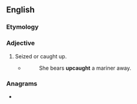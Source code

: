 ==English==

===Etymology===
{{prefix|en|up|caught}}
{{PIE root|en|keh₂p}}

===Adjective===
{{en-adj|-}}

# {{lb|en|archaic}} Seized or caught up.
#* {{w|William Cowper}}
#*: She bears '''upcaught''' a mariner away.

===Anagrams===
* {{anagrams|en|caught up}}